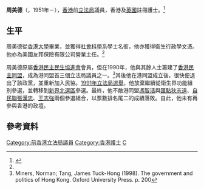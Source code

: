 {{Infobox_officeholder
| name = 周美德<br>Ronald Chow Mei-tak
| image=
| office = [[立法局|香港立法局議員]]
| term_start = 1988年10月12日
| term_end = 1991年8月22日
| successor = [[何敏嘉|何敏嘉]]
| constituency = [[衛生服務界功能界別|衛生界]]
| birth_date={{birth year and age|1951}}
| birth_place={{HKG-1910}}
| death_date=
| death_place=
| spouse =
| party={{ADPL/short}}（1980-）<br>{{UDHK/short}}（1990年）
| educate=
* 香港大學社會科學學士
* 公共行政學（衛生行政學）文憑
}}
'''周美德'''（{{lang-en|'''Ronald Chow Mei-tak'''}}，1951年－），[[香港|香港]]前[[立法局|立法局]]議員，香港及[[英國|英國]]註冊護士。<ref name="CMT">{{Cite web |url=http://app.legco.gov.hk/member_front/chinese/library/member_detail.aspx?id=59 |title=立法局/立法會議員資料庫 |accessdate=2016-10-09 |archive-date=2020-09-14 |archive-url=https://web.archive.org/web/20200914112359/http://app.legco.gov.hk/member_front/chinese/library/member_detail.aspx?id=59 |dead-url=no }}</ref>

==生平==
周美德從[[香港大學|香港大學]]畢業，並獲得[[社會科學|社會科學]]系學士名銜，他亦獲得衛生行政學文憑。他亦為美國友邦保險有限公司營業主任。<ref name="CMT" />

周美德原屬[[香港民主民生協進會|香港民主民生協進會]]會員，但在1990年，他與其餘人士籌建了[[香港民主同盟|香港民主同盟]]，成為港同盟首三個立法局議員之一。<ref>Miners, Norman; Tang, James Tuck-Hong (1998). The government and politics of Hong Kong. Oxford University Press. p. 200</ref>其後他在港同盟成立後，很快便退出了該政黨，並重新加入民協。[[1991年香港立法局選舉|1991年立法局選舉]]，他放棄繼續從衛生界功能組別參選，並轉移到[[新界東選區|新界北選區]]參選。最終，他不敵港同盟[[馮智活|馮智活]]與[[匯點|匯點]][[狄志遠|狄志遠]]、[[香港自由民主聯會|自民聯]][[張漢忠|張漢忠]]、[[王志強|王志強]]兩個參選組合，以票數排名尾二的成績落敗。自此，他未有再參與香港的政壇。

== 參考資料 ==
{{reflist}}

{{香港立法局議員 (1988-1991)}}
{{DEFAULTSORT:Z}}
[[Category:前香港立法局議員|Category:前香港立法局議員]]
[[Category:香港護士|Category:香港護士]]
[[Category:周姓|C]]